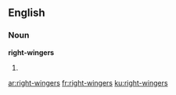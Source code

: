 ==English==

===Noun===
'''right-wingers'''

# {{plural of|[[right-winger]]}}

[[ar:right-wingers]]
[[fr:right-wingers]]
[[ku:right-wingers]]